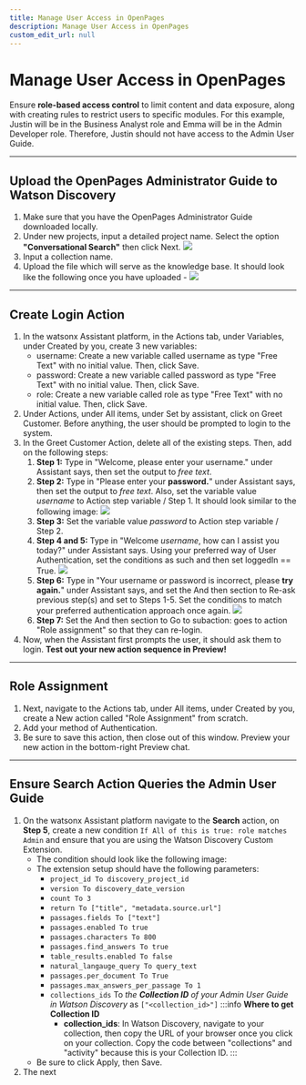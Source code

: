 ```yaml
---
title: Manage User Access in OpenPages
description: Manage User Access in OpenPages
custom_edit_url: null
---
```


# Manage User Access in OpenPages

Ensure **role-based access control** to limit content and data exposure, along with creating rules to restrict users to specific modules. For this example, Justin will be in the Business Analyst role and Emma will be in the Admin Developer role. Therefore, Justin should not have access to the Admin User Guide.

---

## Upload the OpenPages Administrator Guide to Watson Discovery

1. Make sure that you have the OpenPages Administrator Guide downloaded locally.
2. Under new projects, input a detailed project name. Select the option **"Conversational Search"** then click Next.
   ![](../../assets/screenshots/upload-WD.png)
3. Input a collection name.
4. Upload the file which will serve as the knowledge base. It should look like the following once you have uploaded -
   ![](../../assets/screenshots/WD-loading.png)

---

## Create Login Action

1. In the watsonx Assistant platform, in the Actions tab, under Variables, under Created by you, create 3 new variables:
   - username: Create a new variable called username as type "Free Text" with no initial value. Then, click Save.
   - password: Create a new variable called password as type "Free Text" with no initial value. Then, click Save.
   - role: Create a new variable called role as type "Free Text" with no initial value. Then, click Save.
2. Under Actions, under All items, under Set by assistant, click on Greet Customer. Before anything, the user should be prompted to login to the system.
3. In the Greet Customer Action, delete all of the existing steps. Then, add on the following steps:
   1. **Step 1:** Type in "Welcome, please enter your username." under Assistant says, then set the output to _free text_.
   2. **Step 2:** Type in "Please enter your **password.**" under Assistant says, then set the output to _free text_. Also, set the variable value _username_ to Action step variable / Step 1. It should look similar to the following image:
      ![](../../assets/screenshots/RA-step2.png)
   3. **Step 3:** Set the variable value _password_ to Action step variable / Step 2.
   4. **Step 4 and 5:** Type in "Welcome _username_, how can I assist you today?" under Assistant says. Using your preferred way of User Authentication, set the conditions as such and then set loggedIn == True.
      ![](../../assets/screenshots/RA-step4and5.png)
   5. **Step 6:** Type in "Your username or password is incorrect, please **try again.**" under Assistant says, and set the And then section to Re-ask previous step(s) and set to Steps 1-5. Set the conditions to match your preferred authentication approach once again.
      ![](../../assets/screenshots/RA-step6-new.png)
   6. **Step 7:** Set the And then section to Go to subaction: goes to action "Role assignment" so that they can re-login.
4. Now, when the Assistant first prompts the user, it should ask them to login. **Test out your new action sequence in Preview!**

---

## Role Assignment

1. Next, navigate to the Actions tab, under All items, under Created by you, create a New action called "Role Assignment" from scratch.
2. Add your method of Authentication.
3. Be sure to save this action, then close out of this window. Preview your new action in the bottom-right Preview chat.

---

## Ensure Search Action Queries the Admin User Guide

1. On the watsonx Assistant platform navigate to the **Search** action, on **Step 5**, create a new condition `If All of this is true: role matches Admin` and ensure that you are using the Watson Discovery Custom Extension.
   - The condition should look like the following image:
   - The extension setup should have the following parameters:
     - `project_id To discovery_project_id`
     - `version To discovery_date_version`
     - `count To 3`
     - `return To ["title", "metadata.source.url"]`
     - `passages.fields To ["text"]`
     - `passages.enabled To true`
     - `passages.characters To 800`
     - `passages.find_answers To true`
     - `table_results.enabled To false`
     - `natural_langauge_query To query_text`
     - `passages.per_document To True`
     - `passages.max_answers_per_passage To 1`
     - `collections_ids` To _the **Collection ID** of your Admin User Guide in Watson Discovery_ as `["<collection_id>"]`
       :::info
       **Where to get Collection ID**
       - **collection_ids**: In Watson Discovery, navigate to your collection, then copy the URL of your browser once you click on your collection. Copy the code between "collections" and "activity" because this is your Collection ID.
         :::
   - Be sure to click Apply, then Save.
2. The next
